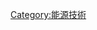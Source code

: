 {{Catnav|頁面分類|科技|工程技术|能源科学}}

{{Catmore}}

{{Commons cat|Energy storage}}

[[Category:能源技術|Category:能源技術]]